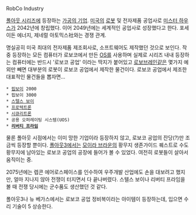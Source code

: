 RobCo Industry

[[폴아웃 시리즈]]에 등장하는 [[가공의 기업]]. [[미국]]의 [[로봇]] 및 전자제품 공업사로 [[미스터 하우스]]가 2042년에 창립했다. 이어 2049년에는 세계적인 공업사로 성장했다고 한다. 포세이돈 에너지, 제네럴 아토믹스社와는 경쟁 관계.

명실공히 미국 최대의 전자제품 제조회사로, 소프트웨어도 제작했던 것으로 보인다. 작중 등장하는 모든 컴퓨터가 로보코에서 만든 [[OS]]를 사용하며 실제로 시리즈 내내 등장하는 컴퓨터에는 반드시 '로보코 공업' 이라는 딱지가 붙어있고 [[로보브레인]]같은 몇가지 예외만 빼면 대부분의 로봇이 로보코 공업에서 제작한 물건이다. 로보코 공업에서 제조한 대표적인 물건들을 뽑자면...

 * [[핍보이]] 2000
 * 핍보이 3000
 * [[스텔스 보이]]
 * [[프로텍트론]]
 * [[시큐리트론]]
 * 공용 오퍼레이팅 시스템(UOS)
 * '''[[리버티 프라임]]'''

물론 폴아웃 시점에서는 이미 망한 기업이라 등장하지 않고, 로보코 공업의 잔당(?)만 조금씩 등장할 뿐이다. [[폴아웃3]]에서는 [[모이라 브라운]]의 황무지 생존가이드 퀘스트로 수도 황무지에 남아있는 로보코 공업의 공장에 들어가 볼 수 있었다. 여전히 로봇들이 살아서 움직이는 중.

2075년에는 렙콘 에어로스페이스를 인수하여 우주개발 산업에도 손을 대보려고 했지만, 얼마 지나지 않아 전쟁이 터지면서 다 끝나버렸다. 스텔스 보이나 리버티 프라임을 볼 때 전쟁 당시에는 군수품도 생산했던 것 같다.

폴아웃3나 뉴 베가스에서는 로보코 공업 정비복이라는 아이템이 등장하는데, 입으면 수리 기술이 5 상승한다.
